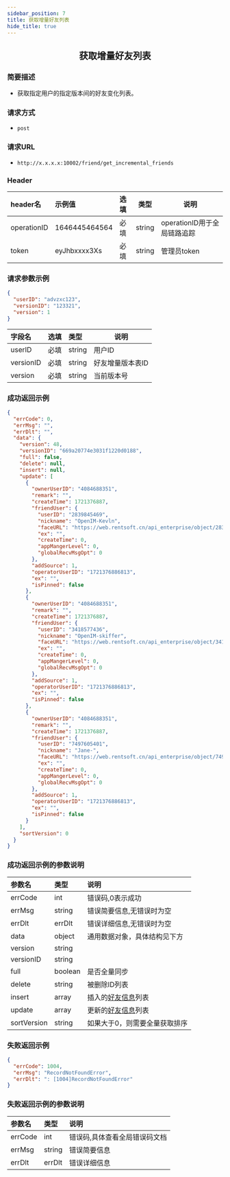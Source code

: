 ```yaml
---
sidebar_position: 7
title: 获取增量好友列表
hide_title: true
---
```


<center>

## 获取增量好友列表

</center>

### 简要描述
- 获取指定用户的指定版本间的好友变化列表。
### 请求方式
- `post` 
### 请求URL
- `http://x.x.x.x:10002/friend/get_incremental_friends` 


### Header
|header名|示例值|选填|类型|说明|
|:----    |:-------    |:--- |---|------      |
|operationID|1646445464564|必填|string|operationID用于全局链路追踪|
|token|eyJhbxxxx3Xs|必填|string|管理员token|



### 请求参数示例


```json
{
  "userID": "advzxc123",
  "versionID": "123321",
  "version": 1
}
```
|字段名|选填|类型|说明|
|:----    |:-------    |:--- |---|
|userID|必填|string|用户ID|
|versionID|必填|string|好友增量版本表ID|
|version|必填|string|当前版本号|
### 成功返回示例


```json
{
  "errCode": 0,
  "errMsg": "",
  "errDlt": "",
  "data": {
    "version": 48,
    "versionID": "669a20774e3031f1220d0188",
    "full": false,
    "delete": null,
    "insert": null,
    "update": [
      {
        "ownerUserID": "4084688351",
        "remark": "",
        "createTime": 1721376887,
        "friendUser": {
          "userID": "2839845469",
          "nickname": "OpenIM-Kevln",
          "faceURL": "https://web.rentsoft.cn/api_enterprise/object/2839845469/1551721111119_.pic.webp",
          "ex": "",
          "createTime": 0,
          "appMangerLevel": 0,
          "globalRecvMsgOpt": 0
        },
        "addSource": 1,
        "operatorUserID": "1721376886813",
        "ex": "",
        "isPinned": false
      },
      {
        "ownerUserID": "4084688351",
        "remark": "",
        "createTime": 1721376887,
        "friendUser": {
          "userID": "3418577436",
          "nickname": "OpenIM-skiffer",
          "faceURL": "https://web.rentsoft.cn/api_enterprise/object/3418577436/BD14C2C1956AB2E1BD8A9F33E76220BE (1).jpg",
          "ex": "",
          "createTime": 0,
          "appMangerLevel": 0,
          "globalRecvMsgOpt": 0
        },
        "addSource": 1,
        "operatorUserID": "1721376886813",
        "ex": "",
        "isPinned": false
      },
      {
        "ownerUserID": "4084688351",
        "remark": "",
        "createTime": 1721376887,
        "friendUser": {
          "userID": "7497605401",
          "nickname": "Jane-",
          "faceURL": "https://web.rentsoft.cn/api_enterprise/object/7497605401/微信截图_20240709181242.webp",
          "ex": "",
          "createTime": 0,
          "appMangerLevel": 0,
          "globalRecvMsgOpt": 0
        },
        "addSource": 1,
        "operatorUserID": "1721376886813",
        "ex": "",
        "isPinned": false
      }
    ],
    "sortVersion": 0
  }
}
```
### 成功返回示例的参数说明


|参数名|类型|说明|
|:----    |:-------    |:--- |
|errCode|int|错误码,0表示成功|
|errMsg|string|错误简要信息,无错误时为空|
|errDlt|errDlt|错误详细信息,无错误时为空|
|data|object|通用数据对象，具体结构见下方|
|version|string||
|versionID|string||
|full|boolean|是否全量同步|
|delete|string|被删除ID列表|
|insert|array|插入的[好友信息](docs/restapi/commonFields.mdx#friendinfo)列表|
|update|array|更新的[好友信息](docs/restapi/commonFields.mdx#friendinfo)列表|
|sortVersion|string|如果大于0，则需要全量获取排序|
### 失败返回示例


```json
{
  "errCode": 1004,
  "errMsg": "RecordNotFoundError",
  "errDlt": ": [1004]RecordNotFoundError"
}
```
### 失败返回示例的参数说明


|参数名|类型|说明|
|:----    |:-------    |:--- |
|errCode|int|错误码,具体查看全局错误码文档|
|errMsg|string|错误简要信息|
|errDlt|errDlt|错误详细信息|
